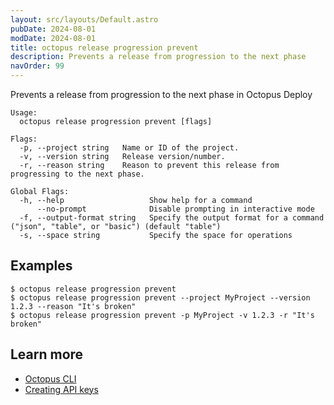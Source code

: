 ```yaml
---
layout: src/layouts/Default.astro
pubDate: 2024-08-01
modDate: 2024-08-01
title: octopus release progression prevent
description: Prevents a release from progression to the next phase
navOrder: 99
---
```


Prevents a release from progression to the next phase in Octopus Deploy

```
Usage:
  octopus release progression prevent [flags]

Flags:
  -p, --project string   Name or ID of the project.
  -v, --version string   Release version/number.
  -r, --reason string    Reason to prevent this release from progressing to the next phase.

Global Flags:
  -h, --help                   Show help for a command
      --no-prompt              Disable prompting in interactive mode
  -f, --output-format string   Specify the output format for a command ("json", "table", or "basic") (default "table")
  -s, --space string           Specify the space for operations
```

## Examples

<SamplesInstance />

```
$ octopus release progression prevent
$ octopus release progression prevent --project MyProject --version 1.2.3 --reason "It's broken"
$ octopus release progression prevent -p MyProject -v 1.2.3 -r "It's broken"
```

## Learn more

- [Octopus CLI](/docs/octopus-rest-api/cli)
- [Creating API keys](/docs/octopus-rest-api/how-to-create-an-api-key)
